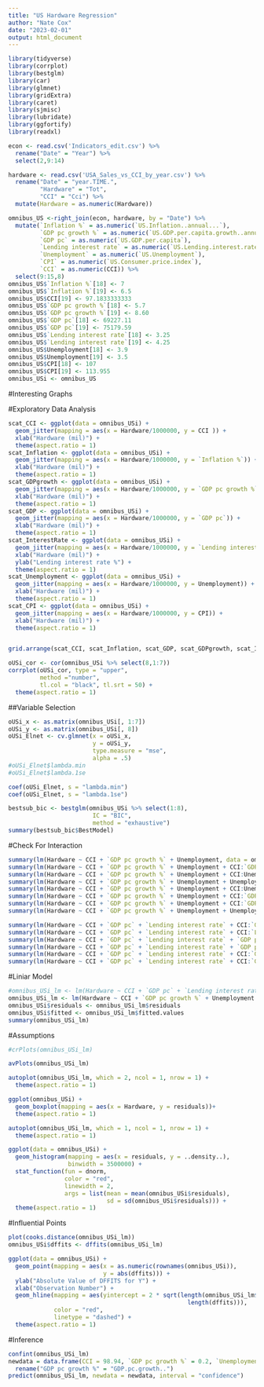 ```yaml
---
title: "US Hardware Regression"
author: "Nate Cox"
date: "2023-02-01"
output: html_document
---
```


```r
library(tidyverse)
library(corrplot)  
library(bestglm)  
library(car) 
library(glmnet)
library(gridExtra)
library(caret)
library(sjmisc)
library(lubridate)
library(ggfortify)
library(readxl)
```

```r
econ <- read.csv('Indicators_edit.csv') %>%
  rename("Date" = "Year") %>%
  select(2,9:14)

hardware <- read.csv('USA_Sales_vs_CCI_by_year.csv') %>%
  rename("Date" = "year.TIME.",
         "Hardware" = "Tot",
         "CCI" = "Cci") %>%
  mutate(Hardware = as.numeric(Hardware)) 

omnibus_US <-right_join(econ, hardware, by = "Date") %>%
  mutate(`Inflation %` = as.numeric(`US.Inflation..annual...`),
         `GDP pc growth %` = as.numeric(`US.GDP.per.capita.growth..annual...`),
         `GDP pc` = as.numeric(`US.GDP.per.capita`),
         `Lending interest rate` = as.numeric(`US.Lending.interest.rate....`),
         `Unemployment` = as.numeric(`US.Unemployment`),
         `CPI` = as.numeric(`US.Consumer.price.index`),
         `CCI` = as.numeric(CCI)) %>%
  select(9:15,8)
omnibus_US$`Inflation %`[18] <- 7
omnibus_US$`Inflation %`[19] <- 6.5
omnibus_US$CCI[19] <- 97.1833333333
omnibus_US$`GDP pc growth %`[18] <- 5.7
omnibus_US$`GDP pc growth %`[19] <- 8.60
omnibus_US$`GDP pc`[18] <- 69227.11
omnibus_US$`GDP pc`[19] <- 75179.59
omnibus_US$`Lending interest rate`[18] <- 3.25
omnibus_US$`Lending interest rate`[19] <- 4.25
omnibus_US$Unemployment[18] <- 3.9
omnibus_US$Unemployment[19] <- 3.5
omnibus_US$CPI[18] <- 107
omnibus_US$CPI[19] <- 113.955
omnibus_USi <- omnibus_US 

```
#Interesting Graphs

#Exploratory Data Analysis


```r
scat_CCI <- ggplot(data = omnibus_USi) +
  geom_jitter(mapping = aes(x = Hardware/1000000, y = CCI )) +
  xlab("Hardware (mil)") +
  theme(aspect.ratio = 1)
scat_Inflation <- ggplot(data = omnibus_USi) +
  geom_jitter(mapping = aes(x = Hardware/1000000, y = `Inflation %`)) +
  xlab("Hardware (mil)") +
  theme(aspect.ratio = 1)
scat_GDPgrowth <- ggplot(data = omnibus_USi) +
  geom_jitter(mapping = aes(x = Hardware/1000000, y = `GDP pc growth %`)) +
  xlab("Hardware (mil)") +
  theme(aspect.ratio = 1)
scat_GDP <- ggplot(data = omnibus_USi) +
  geom_jitter(mapping = aes(x = Hardware/1000000, y = `GDP pc`)) +
  xlab("Hardware (mil)") +
  theme(aspect.ratio = 1)
scat_InterestRate <- ggplot(data = omnibus_USi) +
  geom_jitter(mapping = aes(x = Hardware/1000000, y = `Lending interest rate`)) +
  xlab("Hardware (mil)") +
  ylab("Lending interest rate %") +
  theme(aspect.ratio = 1)
scat_Unemployment <- ggplot(data = omnibus_USi) +
  geom_jitter(mapping = aes(x = Hardware/1000000, y = Unemployment)) +
  xlab("Hardware (mil)") +
  theme(aspect.ratio = 1)
scat_CPI <- ggplot(data = omnibus_USi) +
  geom_jitter(mapping = aes(x = Hardware/1000000, y = CPI)) +
  xlab("Hardware (mil)") +
  theme(aspect.ratio = 1)


grid.arrange(scat_CCI, scat_Inflation, scat_GDP, scat_GDPgrowth, scat_InterestRate, scat_Unemployment, scat_CPI, ncol =3)
```

```r
oUSi_cor <- cor(omnibus_USi %>% select(8,1:7))
corrplot(oUSi_cor, type = "upper",
         method ="number",
         tl.col = "black", tl.srt = 50) +
  theme(aspect.ratio = 1)
```

##Variable Selection

```r
oUSi_x <- as.matrix(omnibus_USi[, 1:7])
oUSi_y <- as.matrix(omnibus_USi[, 8])
oUSi_Elnet <- cv.glmnet(x = oUSi_x,
                        y = oUSi_y, 
                        type.measure = "mse", 
                        alpha = .5)  
#oUSi_Elnet$lambda.min
#oUSi_Elnet$lambda.1se

coef(oUSi_Elnet, s = "lambda.min")
coef(oUSi_Elnet, s = "lambda.1se")

bestsub_bic <- bestglm(omnibus_USi %>% select(1:8),
                        IC = "BIC",
                        method = "exhaustive")
summary(bestsub_bic$BestModel)
```

#Check For Interaction

```r
summary(lm(Hardware ~ CCI + `GDP pc growth %` + Unemployment, data = omnibus_USi))
summary(lm(Hardware ~ CCI + `GDP pc growth %` + Unemployment + CCI:`GDP pc growth %`, data = omnibus_USi))
summary(lm(Hardware ~ CCI + `GDP pc growth %` + Unemployment + CCI:Unemployment, data = omnibus_USi))
summary(lm(Hardware ~ CCI + `GDP pc growth %` + Unemployment + Unemployment:`GDP pc growth %`, data = omnibus_USi))
summary(lm(Hardware ~ CCI + `GDP pc growth %` + Unemployment + CCI:Unemployment:`GDP pc growth %`, data = omnibus_USi))
summary(lm(Hardware ~ CCI + `GDP pc growth %` + Unemployment + CCI:`GDP pc growth %` + CCI:Unemployment, data = omnibus_USi))
summary(lm(Hardware ~ CCI + `GDP pc growth %` + Unemployment + CCI:`GDP pc growth %` + Unemployment:`GDP pc growth %`, data = omnibus_USi))
summary(lm(Hardware ~ CCI + `GDP pc growth %` + Unemployment + Unemployment:`GDP pc growth %` + CCI:Unemployment, data = omnibus_USi))

summary(lm(Hardware ~ CCI + `GDP pc` + `Lending interest rate` + CCI:`GDP pc`, data = omnibus_USi))
summary(lm(Hardware ~ CCI + `GDP pc` + `Lending interest rate` + CCI:`Lending interest rate`, data = omnibus_USi))
summary(lm(Hardware ~ CCI + `GDP pc` + `Lending interest rate` + `GDP pc`:`Lending interest rate`, data = omnibus_USi))
summary(lm(Hardware ~ CCI + `GDP pc` + `Lending interest rate` + `GDP pc`:`Lending interest rate` + CCI:`GDP pc`, data = omnibus_USi))
summary(lm(Hardware ~ CCI + `GDP pc` + `Lending interest rate` + CCI:`GDP pc`:`Lending interest rate`, data = omnibus_USi))
summary(lm(Hardware ~ CCI + `GDP pc` + `Lending interest rate` + CCI:`GDP pc` + CCI:`GDP pc`:`Lending interest rate`, data = omnibus_USi))
```

#Liniar Model

```r
#omnibus_USi_lm <- lm(Hardware ~ CCI + `GDP pc` + `Lending interest rate` + CCI:`GDP pc`, data = omnibus_USi)
omnibus_USi_lm <- lm(Hardware ~ CCI + `GDP pc growth %` + Unemployment + Unemployment:`GDP pc growth %` + CCI:Unemployment, data = omnibus_USi)
omnibus_USi$residuals <- omnibus_USi_lm$residuals
omnibus_USi$fitted <- omnibus_USi_lm$fitted.values
summary(omnibus_USi_lm)
```

#Assumptions

```r
#crPlots(omnibus_USi_lm)

avPlots(omnibus_USi_lm)

autoplot(omnibus_USi_lm, which = 2, ncol = 1, nrow = 1) + 
  theme(aspect.ratio = 1)

ggplot(omnibus_USi) + 
  geom_boxplot(mapping = aes(x = Hardware, y = residuals))+ 
  theme(aspect.ratio = 1)

autoplot(omnibus_USi_lm, which = 1, ncol = 1, nrow = 1) +
  theme(aspect.ratio = 1)

ggplot(data = omnibus_USi) + 
  geom_histogram(mapping = aes(x = residuals, y = ..density..), 
                 binwidth = 3500000) +
  stat_function(fun = dnorm, 
                color = "red", 
                linewidth = 2,
                args = list(mean = mean(omnibus_USi$residuals), 
                            sd = sd(omnibus_USi$residuals))) +
  theme(aspect.ratio = 1)
```

#Influential Points

```r
plot(cooks.distance(omnibus_USi_lm))
omnibus_USi$dffits <- dffits(omnibus_USi_lm)

ggplot(data = omnibus_USi) + 
  geom_point(mapping = aes(x = as.numeric(rownames(omnibus_USi)), 
                           y = abs(dffits))) +
  ylab("Absolute Value of DFFITS for Y") +
  xlab("Observation Number") +
  geom_hline(mapping = aes(yintercept = 2 * sqrt(length(omnibus_USi_lm$coefficients) /
                                                   length(dffits))),
             color = "red", 
             linetype = "dashed") +
  theme(aspect.ratio = 1)
```

#Inference

```r
confint(omnibus_USi_lm)
newdata = data.frame(CCI = 98.94, `GDP pc growth %` = 0.2, `Unemployment`= 4.6)%>%
  rename("GDP pc growth %" = "GDP.pc.growth..")
predict(omnibus_USi_lm, newdata = newdata, interval = "confidence")

```
